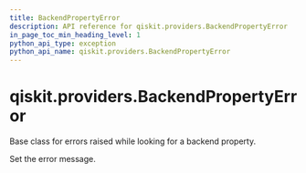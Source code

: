 ```yaml
---
title: BackendPropertyError
description: API reference for qiskit.providers.BackendPropertyError
in_page_toc_min_heading_level: 1
python_api_type: exception
python_api_name: qiskit.providers.BackendPropertyError
---
```


# qiskit.providers.BackendPropertyError

<Class id="qiskit.providers.BackendPropertyError" github="https://github.com/qiskit/qiskit/tree/stable/0.20/qiskit/providers/exceptions.py" signature="BackendPropertyError(*message)">
  Base class for errors raised while looking for a backend property.

  Set the error message.
</Class>

